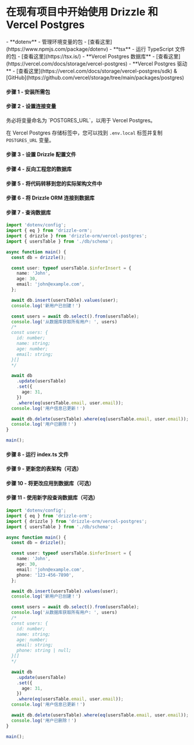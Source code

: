 
<Breadcrumbs/>

# 在现有项目中开始使用 Drizzle 和 Vercel Postgres

<Prerequisites>
  - **dotenv** - 管理环境变量的包 - [查看这里](https://www.npmjs.com/package/dotenv)
  - **tsx** - 运行 TypeScript 文件的包 - [查看这里](https://tsx.is/)
  - **Vercel Postgres 数据库** - [查看这里](https://vercel.com/docs/storage/vercel-postgres)
  - **Vercel Postgres 驱动** - [查看这里](https://vercel.com/docs/storage/vercel-postgres/sdk) & [GitHub](https://github.com/vercel/storage/tree/main/packages/postgres)
</Prerequisites>

<FileStructure/>

#### 步骤 1 - 安装所需包
<InstallPackages lib='@vercel/postgres'/>

#### 步骤 2 - 设置连接变量

<SetupEnv env_variable='POSTGRES_URL' />

<Callout title='警告'>
务必将变量命名为 `POSTGRES_URL`，以用于 Vercel Postgres。

在 Vercel Postgres 存储标签中，您可以找到 `.env.local` 标签并复制 `POSTGRES_URL` 变量。
</Callout>

#### 步骤 3 - 设置 Drizzle 配置文件

<SetupConfig dialect='postgresql' env_variable='POSTGRES_URL'/>

#### 步骤 4 - 反向工程您的数据库

<IntrospectPostgreSQL/>

#### 步骤 5 - 将代码转移到您的实际架构文件中

<TransferCode/>

#### 步骤 6 - 将 Drizzle ORM 连接到数据库

<ConnectVercel/>

#### 步骤 7 - 查询数据库

```typescript copy filename="src/index.ts"
import 'dotenv/config';
import { eq } from 'drizzle-orm';
import { drizzle } from 'drizzle-orm/vercel-postgres';
import { usersTable } from './db/schema';

async function main() {
  const db = drizzle();

  const user: typeof usersTable.$inferInsert = {
    name: 'John',
    age: 30,
    email: 'john@example.com',
  };

  await db.insert(usersTable).values(user);
  console.log('新用户已创建！')

  const users = await db.select().from(usersTable);
  console.log('从数据库获取所有用户: ', users)
  /*
  const users: {
    id: number;
    name: string;
    age: number;
    email: string;
  }[]
  */

  await db
    .update(usersTable)
    .set({
      age: 31,
    })
    .where(eq(usersTable.email, user.email));
  console.log('用户信息已更新！')

  await db.delete(usersTable).where(eq(usersTable.email, user.email));
  console.log('用户已删除！')
}

main();
```

#### 步骤 8 - 运行 index.ts 文件

<RunFile/>

#### 步骤 9 - 更新您的表架构（可选）

<UpdateSchema/>

#### 步骤 10 - 将更改应用到数据库（可选）

<ApplyChanges />

#### 步骤 11 - 使用新字段查询数据库（可选）

```typescript copy filename="src/index.ts"
import 'dotenv/config';
import { eq } from 'drizzle-orm';
import { drizzle } from 'drizzle-orm/vercel-postgres';
import { usersTable } from './db/schema';

async function main() {
  const db = drizzle();

  const user: typeof usersTable.$inferInsert = {
    name: 'John',
    age: 30,
    email: 'john@example.com',
    phone: '123-456-7890',
  };

  await db.insert(usersTable).values(user);
  console.log('新用户已创建！')

  const users = await db.select().from(usersTable);
  console.log('从数据库获取所有用户: ', users)
  /*
  const users: {
    id: number;
    name: string;
    age: number;
    email: string;
    phone: string | null;
  }[]
  */

  await db
    .update(usersTable)
    .set({
      age: 31,
    })
    .where(eq(usersTable.email, user.email));
  console.log('用户信息已更新！')

  await db.delete(usersTable).where(eq(usersTable.email, user.email));
  console.log('用户已删除！')
}

main();
```